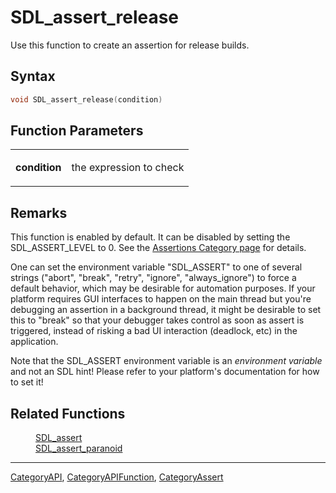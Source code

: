 = SDL_assert_release =
Use this function to create an assertion for release builds.


== Syntax ==
<syntaxhighlight lang='c++'>
void SDL_assert_release(condition)
</syntaxhighlight>

== Function Parameters ==
{|
|'''condition'''
|the expression to check
|}

== Remarks ==
This function is enabled by default.  It can be disabled by setting the SDL_ASSERT_LEVEL to 0.  See the [[CategoryAssert|Assertions Category page]] for details.

One can set the environment variable "SDL_ASSERT" to one of several strings ("abort", "break", "retry", "ignore", "always_ignore") to force a default behavior, which may be desirable for automation purposes. If your platform requires GUI interfaces to happen on the main thread but you're debugging an assertion in a background thread, it might be desirable to set this to "break" so that your debugger takes control as soon as assert is triggered, instead of risking a bad UI interaction (deadlock, etc) in the application.

Note that the SDL_ASSERT environment variable is an ''environment variable'' and not an SDL hint! Please refer to your platform's documentation for how to set it!


== Related Functions ==
:[[SDL_assert]]
:[[SDL_assert_paranoid]]

----
[[CategoryAPI]], [[CategoryAPIFunction]], [[CategoryAssert]]
